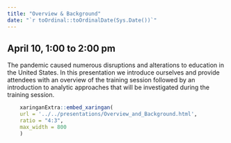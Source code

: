 ```yaml
---
title: "Overview & Background"
date: "`r toOrdinal::toOrdinalDate(Sys.Date())`"
---
```


## April 10, 1:00 to 2:00 pm

The pandemic caused numerous disruptions and alterations to education in the United States. In this presentation we introduce ourselves and provide attendees with an overview 
of the training session followed by an introduction to analytic approaches that will be investigated during the training session.    

```r
    xaringanExtra::embed_xaringan(
    url = '../../presentations/Overview_and_Background.html',
    ratio = "4:3",
    max_width = 800
    )
```
